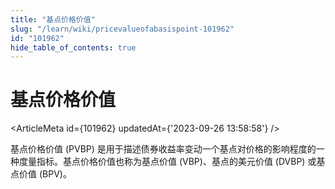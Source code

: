 ```yaml
---
title: "基点价格价值"
slug: "/learn/wiki/pricevalueofabasispoint-101962"
id: "101962"
hide_table_of_contents: true
---
```



# 基点价格价值

<ArticleMeta id={101962} updatedAt={'2023-09-26 13:58:58'} />
<div className='border-solid border-b border-t-0 my-4 border-[var(--ifm-color-gray-300)]' />

基点价格价值 (PVBP) 是用于描述债券收益率变动一个基点对价格的影响程度的一种度量指标。基点价格价值也称为基点价值 (VBP)、基点的美元价值 (DVBP) 或基点价值 (BPV)。
